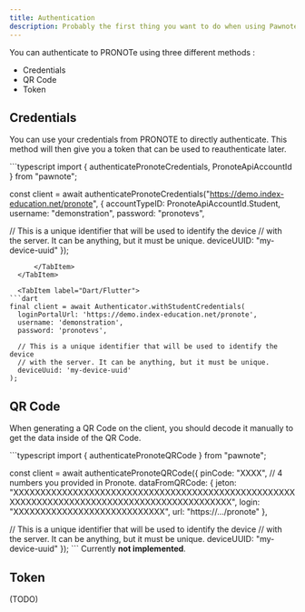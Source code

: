 ```yaml
---
title: Authentication
description: Probably the first thing you want to do when using Pawnote is authenticating to your account, otherwise you won't be able to do much.
---
```



You can authenticate to PRONOTe using three different methods :

- Credentials
- QR Code
- Token

## Credentials

You can use your credentials from PRONOTE to directly authenticate.
This method will then give you a token that can be used to reauthenticate later.

<Tabs>
  <TabItem label="JS/TS">
     <TabItem label="npm">
```typescript
import { authenticatePronoteCredentials, PronoteApiAccountId } from "pawnote";

const client = await authenticatePronoteCredentials("https://demo.index-education.net/pronote", {
  accountTypeID: PronoteApiAccountId.Student,
  username: "demonstration",
  password: "pronotevs",

  // This is a unique identifier that will be used to identify the device
  // with the server. It can be anything, but it must be unique.
  deviceUUID: "my-device-uuid"
});
```
      </TabItem>
  </TabItem>

  <TabItem label="Dart/Flutter">
```dart
final client = await Authenticator.withStudentCredentials(
  loginPortalUrl: 'https://demo.index-education.net/pronote',
  username: 'demonstration',
  password: 'pronotevs',

  // This is a unique identifier that will be used to identify the device
  // with the server. It can be anything, but it must be unique.
  deviceUuid: 'my-device-uuid'
);
```
  </TabItem>
</Tabs>

## QR Code

When generating a QR Code on the client, you should decode it manually to get the data inside of the QR Code.

<Tabs>
  <TabItem label="JS/TS">
    ```typescript
import { authenticatePronoteQRCode } from "pawnote";

const client = await authenticatePronoteQRCode({
    pinCode: "XXXX", // 4 numbers you provided in Pronote.
    dataFromQRCode: {
    jeton: "XXXXXXXXXXXXXXXXXXXXXXXXXXXXXXXXXXXXXXXXXXXXXXXXXXXXXXXXXXXXXXXXXXXXXXXXXXXXXXXXXXXXXXXXXXXXX",
    login: "XXXXXXXXXXXXXXXXXXXXXXXXXXXX",
    url: "https://.../pronote"
  },

  // This is a unique identifier that will be used to identify the device
  // with the server. It can be anything, but it must be unique.
  deviceUUID: "my-device-uuid"
});
    ```
  </TabItem>
  <TabItem label="Dart">
    Currently **not implemented**.
  </TabItem>
</Tabs>

## Token

(TODO)
